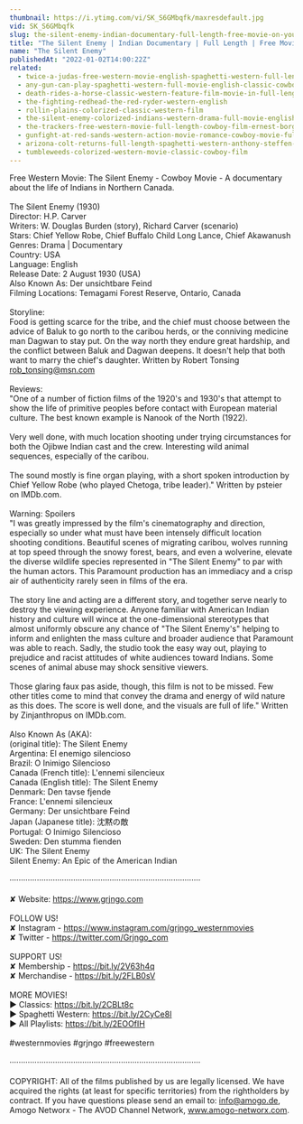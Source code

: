 ```yaml
---
thumbnail: https://i.ytimg.com/vi/SK_S6GMbqfk/maxresdefault.jpg
vid: SK_S6GMbqfk
slug: the-silent-enemy-indian-documentary-full-length-free-movie-on-youtube
title: "The Silent Enemy | Indian Documentary | Full Length | Free Movie on YouTube"
name: "The Silent Enemy"
publishedAt: "2022-01-02T14:00:22Z"
related:
  - twice-a-judas-free-western-movie-english-spaghetti-western-full-length
  - any-gun-can-play-spaghetti-western-full-movie-english-classic-cowboy-film-free-full-westerns
  - death-rides-a-horse-classic-western-feature-film-movie-in-full-length-full-movies-for-free
  - the-fighting-redhead-the-red-ryder-western-english
  - rollin-plains-colorized-classic-western-film
  - the-silent-enemy-colorized-indians-western-drama-full-movie-english
  - the-trackers-free-western-movie-full-length-cowboy-film-ernest-borgnine-free-movies
  - gunfight-at-red-sands-western-action-movie-romance-cowboy-movie-full-length-film
  - arizona-colt-returns-full-length-spaghetti-western-anthony-steffen-cowboy-film-1970
  - tumbleweeds-colorized-western-movie-classic-cowboy-film
---
```


Free Western Movie: The Silent Enemy - Cowboy Movie - A documentary about the life of Indians in Northern Canada. <br />
<br />
The Silent Enemy (1930)<br />
Director: H.P. Carver<br />
Writers: W. Douglas Burden (story), Richard Carver (scenario)<br />
Stars: Chief Yellow Robe, Chief Buffalo Child Long Lance, Chief Akawanush <br />
Genres: Drama | Documentary<br />
Country: USA<br />
Language: English<br />
Release Date: 2 August 1930 (USA)<br />
Also Known As: Der unsichtbare Feind <br />
Filming Locations: Temagami Forest Reserve, Ontario, Canada <br />
<br />
Storyline:<br />
Food is getting scarce for the tribe, and the chief must choose between the advice of Baluk to go north to the caribou herds, or the conniving medicine man Dagwan to stay put. On the way north they endure great hardship, and the conflict between Baluk and Dagwan deepens. It doesn't help that both want to marry the chief's daughter. Written by Robert Tonsing rob_tonsing@msn.com<br />
<br />
Reviews:<br />
"One of a number of fiction films of the 1920's and 1930's that attempt to show the life of primitive peoples before contact with European material culture. The best known example is Nanook of the North (1922).<br />
<br />
Very well done, with much location shooting under trying circumstances for both the Ojibwe Indian cast and the crew. Interesting wild animal sequences, especially of the caribou.<br />
<br />
The sound mostly is fine organ playing, with a short spoken introduction by Chief Yellow Robe (who played Chetoga, tribe leader)." Written by psteier on IMDb.com.<br />
<br />
Warning: Spoilers<br />
"I was greatly impressed by the film's cinematography and direction, especially so under what must have been intensely difficult location shooting conditions. Beautiful scenes of migrating caribou, wolves running at top speed through the snowy forest, bears, and even a wolverine, elevate the diverse wildlife species represented in "The Silent Enemy" to par with the human actors. This Paramount production has an immediacy and a crisp air of authenticity rarely seen in films of the era.<br />
<br />
The story line and acting are a different story, and together serve nearly to destroy the viewing experience. Anyone familiar with American Indian history and culture will wince at the one-dimensional stereotypes that almost uniformly obscure any chance of "The Silent Enemy's" helping to inform and enlighten the mass culture and broader audience that Paramount was able to reach. Sadly, the studio took the easy way out, playing to prejudice and racist attitudes of white audiences toward Indians. Some scenes of animal abuse may shock sensitive viewers.<br />
<br />
Those glaring faux pas aside, though, this film is not to be missed. Few other titles come to mind that convey the drama and energy of wild nature as this does. The score is well done, and the visuals are full of life." Written by Zinjanthropus on IMDb.com.<br />
<br />
Also Known As (AKA):<br />
(original title): The Silent Enemy<br />
Argentina: El enemigo silencioso<br />
Brazil: O Inimigo Silencioso<br />
Canada (French title): L'ennemi silencieux<br />
Canada (English title): The Silent Enemy<br />
Denmark: Den tavse fjende<br />
France: L'ennemi silencieux<br />
Germany: Der unsichtbare Feind<br />
Japan (Japanese title): 沈黙の敵<br />
Portugal: O Inimigo Silencioso<br />
Sweden: Den stumma fienden<br />
UK: The Silent Enemy<br />
 Silent Enemy: An Epic of the American Indian<br />
<br />
····················································································<br />
<br />
✘ Website: https://www.grjngo.com<br />
<br />
FOLLOW US!<br />
✘ Instagram - https://www.instagram.com/grjngo_westernmovies<br />
✘ Twitter - https://twitter.com/Grjngo_com<br />
<br />
SUPPORT US!<br />
✘ Membership - https://bit.ly/2V63h4q<br />
✘ Merchandise - https://bit.ly/2FLB0sV<br />
<br />
MORE MOVIES! <br />
► Classics: https://bit.ly/2CBLt8c <br />
► Spaghetti Western: https://bit.ly/2CyCe8I <br />
► All Playlists: https://bit.ly/2EOOfIH <br />
<br />
#westernmovies #grjngo #freewestern<br />
<br />
····················································································<br />
<br />
COPYRIGHT: All of the films published by us are legally licensed. We have acquired the rights (at least for specific territories) from the rightholders by contract. If you have questions please send an email to: info@amogo.de, Amogo Networx - The AVOD Channel Network, www.amogo-networx.com.